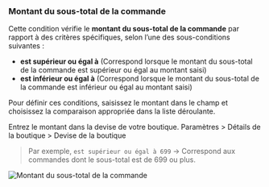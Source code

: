 ### Montant du sous-total de la commande

Cette condition vérifie le **montant du sous-total de la commande** par rapport à des critères spécifiques, selon l’une des sous-conditions suivantes :

- **est supérieur ou égal à** (Correspond lorsque le montant du sous-total de la commande est supérieur ou égal au montant saisi)
- **est inférieur ou égal à** (Correspond lorsque le montant du sous-total de la commande est inférieur ou égal au montant saisi)

Pour définir ces conditions, saisissez le montant dans le champ et choisissez la comparaison appropriée dans la liste déroulante.

<Note>
  Entrez le montant dans la devise de votre boutique. Paramètres > Détails de la boutique > Devise de la boutique
</Note>

> Par exemple, `est supérieur ou égal à 699` → Correspond aux commandes dont le sous-total est de 699 ou plus.

<img
  src="/images/essentials/condition-sets/order-subtotal-amount.webp"
  alt="Montant du sous-total de la commande"
/>
